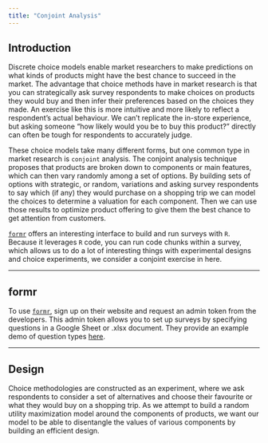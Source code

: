 ```yaml
---
title: "Conjoint Analysis"
---
```


## Introduction

Discrete choice models enable market researchers to make predictions on what kinds of products might have the best chance to succeed in the market. The advantage that choice methods have in market research is that you can strategically ask survey respondents to make choices on products they would buy and then infer their preferences based on the choices they made. An exercise like this is more intuitive and more likely to reflect a respondent's actual behaviour. We can't replicate the in-store experience, but asking someone "how likely would you be to buy this product?" directly can often be tough for respondents to accurately judge.

These choice models take many different forms, but one common type in market research is `conjoint` analysis. The conjoint analysis technique proposes that products are broken down to components or main features, which can then vary randomly among a set of options. By building sets of options with strategic, or random, variations and asking survey respondents to say which (if any) they would purchase on a shopping trip we can model the choices to determine a valuation for each component. Then we can use those results to optimize product offering to give them the best chance to get attention from customers.


[`formr`](https://formr.org) offers an interesting interface to build and run surveys with `R`. Because it leverages `R` code, you can run code chunks within a survey, which allows us to do a lot of interesting things with experimental designs and choice experiments, we consider a conjoint exercise in here.

----


## formr

To use [`formr`](https://formr.org), sign up on their website and request an admin token from the developers. This admin token allows you to set up surveys by specifying questions in a Google Sheet or .xlsx document. They provide an example demo of question types [here](https://formr.org/documentation#sample_survey_sheet).


----

## Design

Choice methodologies are constructed as an experiment, where we ask respondents to consider a set of alternatives and choose their favourite or what they would buy on a shopping trip. As we attempt to build a random utility maximization model around the components of products, we want our model to be able to disentangle the values of various components by building an efficient design.



